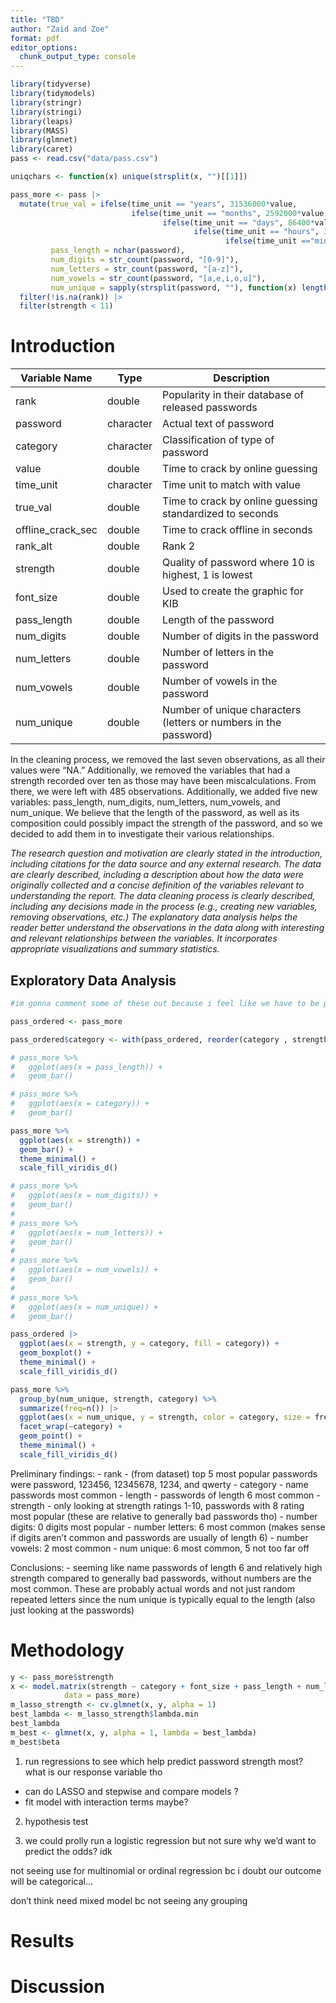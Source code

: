 ```yaml
---
title: "TBD"
author: "Zaid and Zoe"
format: pdf
editor_options: 
  chunk_output_type: console
---
```


```r
library(tidyverse) 
library(tidymodels)
library(stringr)
library(stringi)
library(leaps)
library(MASS)
library(glmnet)
library(caret)
pass <- read.csv("data/pass.csv")
```

```r
uniqchars <- function(x) unique(strsplit(x, "")[[1]]) 

pass_more <- pass |>
  mutate(true_val = ifelse(time_unit == "years", 31536000*value,
                           ifelse(time_unit == "months", 2592000*value,
                                  ifelse(time_unit == "days", 86400*value,
                                         ifelse(time_unit == "hours", 3600*value,
                                                ifelse(time_unit =="minutes", 60*value,value))))),
         pass_length = nchar(password),
         num_digits = str_count(password, "[0-9]"),
         num_letters = str_count(password, "[a-z]"),
         num_vowels = str_count(password, "[a,e,i,o,u]"),
         num_unique = sapply(strsplit(password, ""), function(x) length(unique(x)))) |>
  filter(!is.na(rank)) |>
  filter(strength < 11)

```

# Introduction

| Variable Name     | Type      | Description                                                      |
|--------------|----------|------------------------------------------------|
| rank              | double    | Popularity in their database of released passwords               |
| password          | character | Actual text of password                                          |
| category          | character | Classification of type of password                               |
| value             | double    | Time to crack by online guessing                                 |
| time_unit         | character | Time unit to match with value                                    |
| true_val          | double    | Time to crack by online guessing standardized to seconds         |
| offline_crack_sec | double    | Time to crack offline in seconds                                 |
| rank_alt          | double    | Rank 2                                                           |
| strength          | double    | Quality of password where 10 is highest, 1 is lowest             |
| font_size         | double    | Used to create the graphic for KIB                               |
| pass_length       | double    | Length of the password                                           |
| num_digits        | double    | Number of digits in the password                                 |
| num_letters       | double    | Number of letters in the password                                |
| num_vowels        | double    | Number of vowels in the password                                 |
| num_unique        | double    | Number of unique characters (letters or numbers in the password) |

In the cleaning process, we removed the last seven observations, as all their values were "NA." Additionally, we removed the variables that had a strength recorded over ten as those may have been miscalculations. From there, we were left with 485 observations. Additionally, we added five new variables: pass_length, num_digits, num_letters, num_vowels, and num_unique. We believe that the length of the password, as well as its composition could possibly impact the strength of the password, and so we decided to add them in to investigate their various relationships.

*The research question and motivation are clearly stated in the introduction, including citations for the data source and any external research. The data are clearly described, including a description about how the data were originally collected and a concise definition of the variables relevant to understanding the report. The data cleaning process is clearly described, including any decisions made in the process (e.g., creating new variables, removing observations, etc.) The explanatory data analysis helps the reader better understand the observations in the data along with interesting and relevant relationships between the variables. It incorporates appropriate visualizations and summary statistics.*

## Exploratory Data Analysis

```r
#im gonna comment some of these out because i feel like we have to be picky with which graphs we include

pass_ordered <- pass_more

pass_ordered$category <- with(pass_ordered, reorder(category , strength, median , na.rm=T))

# pass_more %>%
#   ggplot(aes(x = pass_length)) + 
#   geom_bar() 

# pass_more %>%
#   ggplot(aes(x = category)) + 
#   geom_bar() 

pass_more %>%
  ggplot(aes(x = strength)) + 
  geom_bar() +
  theme_minimal() + 
  scale_fill_viridis_d()

# pass_more %>%
#   ggplot(aes(x = num_digits)) + 
#   geom_bar() 
# 
# pass_more %>%
#   ggplot(aes(x = num_letters)) + 
#   geom_bar() 
# 
# pass_more %>%
#   ggplot(aes(x = num_vowels)) + 
#   geom_bar() 
# 
# pass_more %>%
#   ggplot(aes(x = num_unique)) + 
#   geom_bar() 

pass_ordered |>
  ggplot(aes(x = strength, y = category, fill = category)) + 
  geom_boxplot() +
  theme_minimal() + 
  scale_fill_viridis_d()

pass_more %>%
  group_by(num_unique, strength, category) %>%
  summarize(freq=n()) |>
  ggplot(aes(x = num_unique, y = strength, color = category, size = freq)) +
  facet_wrap(~category) + 
  geom_point() +
  theme_minimal() + 
  scale_fill_viridis_d()

```

Preliminary findings: - rank - (from dataset) top 5 most popular passwords were password, 123456, 12345678, 1234, and qwerty - category - name passwords most common - length - passwords of length 6 most common - strength - only looking at strength ratings 1-10, passwords with 8 rating most popular (these are relative to generally bad passwords tho) - number digits: 0 digits most popular - number letters: 6 most common (makes sense if digits aren't common and passwords are usually of length 6) - number vowels: 2 most common - num unique: 6 most common, 5 not too far off

Conclusions: - seeming like name passwords of length 6 and relatively high strength compared to generally bad passwords, without numbers are the most common. These are probably actual words and not just random repeated letters since the num unique is typically equal to the length (also just looking at the passwords)

# Methodology

```r

y <- pass_more$strength
x <- model.matrix(strength ~ category + font_size + pass_length + num_letters + num_digits + num_vowels + num_unique,
            data = pass_more) 
m_lasso_strength <- cv.glmnet(x, y, alpha = 1)
best_lambda <- m_lasso_strength$lambda.min
best_lambda
m_best <- glmnet(x, y, alpha = 1, lambda = best_lambda)
m_best$beta
```

1.  run regressions to see which help predict password strength most? what is our response variable tho

-   can do LASSO and stepwise and compare models ?
-   fit model with interaction terms maybe?

2.  hypothesis test

3.  we could prolly run a logistic regression but not sure why we'd want to predict the odds? idk

not seeing use for multinomial or ordinal regression bc i doubt our outcome will be categorical...

don't think need mixed model bc not seeing any grouping

# Results

# Discussion
